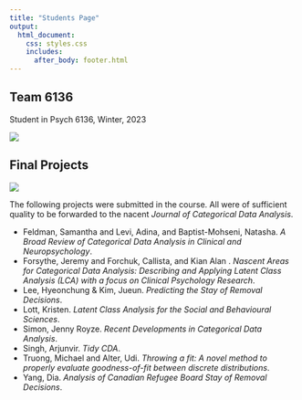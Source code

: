 ```yaml
---
title: "Students Page"
output:
  html_document:
    css: styles.css
    includes:
      after_body: footer.html
---
```


## Team 6136
Student in Psych 6136, Winter, 2023

![](images/team6136.png)

## Final Projects

![](images/JCDA-cover.png)

The following projects were submitted in the course.  All were of sufficient quality to
be forwarded to the nacent _Journal of Categorical Data Analysis_.

* Feldman, Samantha and  Levi, Adina, and Baptist-Mohseni, Natasha. _A Broad Review of Categorical Data Analysis in Clinical and Neuropsychology_.
* Forsythe, Jeremy and Forchuk, Callista, and Kian Alan . _Nascent Areas for Categorical Data Analysis: Describing and Applying Latent Class Analysis (LCA) with a focus on Clinical Psychology Research_.
* Lee, Hyeonchung & Kim, Jueun. _Predicting the Stay of Removal Decisions_.
* Lott, Kristen. _Latent Class Analysis for the Social and Behavioural Sciences_.
* Simon, Jenny Royze. _Recent Developments in Categorical Data Analysis_.
* Singh, Arjunvir. _Tidy CDA_.
* Truong, Michael and Alter, Udi. _Throwing a fit: A novel method to properly evaluate goodness-of-fit between discrete distributions_.
* Yang, Dia. _Analysis of Canadian Refugee Board Stay of Removal Decisions_.




